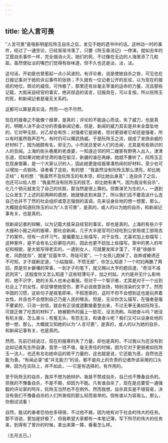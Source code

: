 ```yaml
---
---
---
```

title: 论人言可畏
---



“人言可畏”是电影明星阮玲玉自杀之后，发见于她的遗书中的话。这哄动一时的事件，经过了一通空论，已经渐渐冷落了，只要《玲玉香消记》一停演，就如去年的艾霞自杀事件一样，完全烟消火灭。她们的死，不过像在无边的人海里添了几粒盐，虽然使扯淡的嘴巴们觉得有些味道，但不久也还是淡，淡，淡。

这句话，开初是也曾惹起一点小风波的。有评论者，说是使她自杀之咎，可见也在日报记事对于她的诉讼事件的张扬；不久就有一位记者公开的反驳，以为现在的报纸的地位，舆论的威信，可怜极了，那里还有丝毫主宰谁的运命的力量，况且那些记载，大抵采自经官的事实，绝非捏造的谣言，旧报具在，可以复按。所以阮玲玉的死，和新闻记者是毫无关系的。

这都可以算是真实话。然而──也不尽然。

现在的报章之不能像个报章，是真的；评论的不能逞心而谈，失了威力，也是真的，明眼人决不会过分的责备新闻记者。但是，新闻的威力其实是并未全盘坠地的，它对甲无损，对乙却会有伤；对强者它是弱者，但对更弱者它却还是强者，所以有时虽然吞声忍气，有时仍可以耀武扬威。于是阮玲玉之流，就成了发扬余威的好材料了，因为她颇有名，却无力。小市民总爱听人们的丑闻，尤其是有些熟识的人的丑闻。上海的街头巷尾的老虔婆，一知道近邻的阿二嫂家有野男人出入，津津乐道，但如果对她讲甘肃的谁在偷汉，新疆的谁在再嫁，她就不要听了。阮玲玉正在现身银幕，是一个大家认识的人，因此她更是给报章凑热闹的好材料，至少也可以增加一点销场。读者看了这些，有的想：“我虽然没有阮玲玉那么漂亮，却比她正经”；有的想：“我虽然不及阮玲玉的有本领，却比她出身高”；连自杀了之后，也还可以给人想：“我虽然没有阮玲玉的技艺，却比她有勇气，因为我没有自杀”，化几个铜元就发见了自己的优胜，那当然是很上算的。但靠演艺为生的人，一遇到公众发生了上述的前两种的感想，她就够走到末路了。所以我们且不要高谈什么连自己也并不了然的社会组织或意志强弱的滥调，先来设身处地的想一想罢，那么，大概就会知道阮玲玉的以为“人言可畏”，是真的，或人的以为她的自杀，和新闻记事有关，也是真的。

但新闻记者的辩解，以为记载大抵采自经官的事实，却也是真的。上海的有些介乎大报和小报之间的报章，那社会新闻，几乎大半是官司已经吃到公安局或工部局去了的案件。但有一点坏习气，是偏要加上些描写，对于女性，尤喜欢加上些描写；这种案件，是不会有名公巨卿在内的，因此也更不妨加上些描写。案中的男人的年纪和相貌，是大抵写得老实的，一遇到女人，可就要发挥才藻了，不是“徐娘半老，风韵犹存”，就是“豆蔻年华，玲珑可爱”。一个女孩儿跑掉了，自奔或被诱还不可知，才子就断定道，“小姑独宿，不惯无郎”，你怎么知道？一个村妇再醮了两回，原是穷乡僻壤的常事，一到才子的笔下，就又赐以大字的题目道，“奇淫不减武则天”，这程度你又怎么知道？这些轻薄句子，加之村姑，大约是并无什么影响的，她不识字，她的关系人也未必看报。但对于一个智识者，尤其是对于一个出到社会上了的女性，却足够使她受伤，更不必说故意张扬，特别渲染的文字了。然而中国的习惯，这些句子是摇笔即来，不假思索的，这时不但不会想到这也是玩弄着女性，并且也不会想到自己乃是人民的喉舌。但是，无论你怎么描写，在强者是毫不要紧的，只消一封信，就会有正误或道歉接着登出来，不过无拳无勇如阮玲玉，可就正做了吃苦的材料了，她被额外的画上一脸花，没法洗刷。叫她奋斗吗？她没有机关报，怎么奋斗；有冤无头，有怨无主，和谁奋斗呢？我们又可以设身处地的想一想，那么，大概就又知她的以为“人言可畏”，是真的，或人的以为她的自杀，和新闻记事有关，也是真的。

然而，先前已经说过，现在的报章的失了力量，却也是真的，不过我以为还没有到达如记者先生所自谦，竟至一钱不值，毫无责任的时候。因为它对于更弱者如阮玲玉一流人，也还有左右她命运的若干力量的，这也就是说，它还能为恶，自然也还能为善。“有闻必录”或“并无能力”的话，都不是向上的负责的记者所该采用的口头禅，因为在实际上，并不如此，──它是有选择的，有作用的。

至于阮玲玉的自杀，我并不想为她辩护。我是不赞成自杀，自己也不豫备自杀的。但我的不豫备自杀，不是不屑，却因为不能。凡有谁自杀了，现在是总要受一通强毅的评论家的呵斥，阮玲玉当然也不在例外。然而我想，自杀其实是不很容易，决没有我们不豫备自杀的人们所渺视的那么轻而易举的。倘有谁以为容易么，那么，你倒试试看！

自然，能试的勇者恐怕也多得很，不过他不屑，因为他有对于社会的伟大的任务。那不消说，更加是好极了，但我希望大家都有一本笔记簿，写下所尽的伟大的任务来，到得有了曾孙的时候，拿出来算一算，看看怎么样。

（五月五日。）